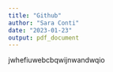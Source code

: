 ```yaml
---
title: "Github"
author: "Sara Conti"
date: "2023-01-23"
output: pdf_document
---
```


jwhefiuwebcbqwijnwandwqio